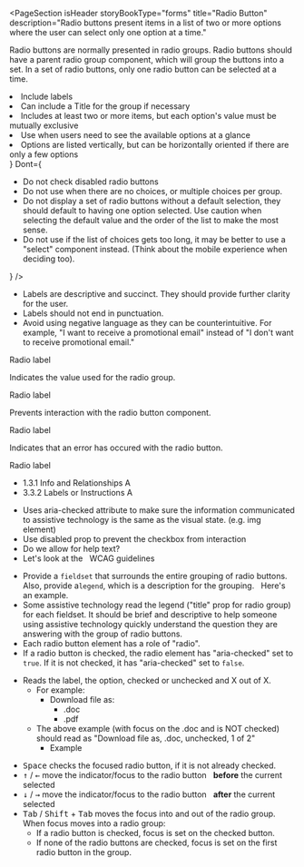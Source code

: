 
<PageSection
  isHeader
  storyBookType="forms"
  title="Radio Button"
  description="Radio buttons present items in a list of two or more options where the user can select only one
  option at a time."
></PageSection>

<PageSection title="Best practices">
  <p>
    Radio buttons are normally presented in radio groups. Radio buttons should have a parent radio
    group component, which will group the buttons into a set. In a set of radio buttons, only one
    radio button can be selected at a time.
  </p>
  <BestPractices
    Do={
      <ul>
        <li>Include labels</li>
        <li>Can include a Title for the group if necessary</li>
        <li>
          Includes at least two or more items, but each option's value must be mutually exclusive
        </li>
        <li>Use when users need to see the available options at a glance</li>
        <li>
          Options are listed vertically, but can be horizontally oriented if there are only a few
          options
        </li>
      </ul>
    }
    Dont={
      <ul>
        <li>Do not check disabled radio buttons</li>
        <li>Do not use when there are no choices, or multiple choices per group.</li>
        <li>
          Do not display a set of radio buttons without a default selection, they should default to
          having one option selected. Use caution when selecting the default value and the order of
          the list to make the most sense.
        </li>
        <li>
          Do not use if the list of choices gets too long, it may be better to use a "select"
          component instead. (Think about the mobile experience when deciding too).
        </li>
      </ul>
    }
  />
</PageSection>

<PageSection title="Content guidelines">
  <PageSection subSectionLevel={1} title="Labels">
    <ul>
      <li>
        Labels are descriptive and succinct. They should provide further clarity for the user.
      </li>
      <li>Labels should not end in punctuation.</li>
      <li>
        Avoid using negative language as they can be counterintuitive. For example, "I want to
        receive a promotional email" instead of "I don't want to receive promotional email."
      </li>
    </ul>
  </PageSection>
</PageSection>

<PageSection title="States">
  <PageSection subSectionLevel={1} title="Default">
    <Canvas>
      <PharosRadioButton>
        <span slot="label">Radio label</span>
      </PharosRadioButton>
    </Canvas>
  </PageSection>
  <PageSection subSectionLevel={1} title="Checked">
    <Canvas>
      <p>Indicates the value used for the radio group.</p>
      <PharosRadioButton checked>
        <span slot="label">Radio label</span>
      </PharosRadioButton>
    </Canvas>
  </PageSection>
  <PageSection subSectionLevel={1} title="Disabled">
    <p>Prevents interaction with the radio button component.</p>
    <Canvas>
      <PharosRadioButton disabled>
        <span slot="label">Radio label</span>
      </PharosRadioButton>
    </Canvas>
  </PageSection>
  <PageSection subSectionLevel={1} title="Error">
    <p>Indicates that an error has occured with the radio button.</p>
    <Canvas>
      <PharosRadioButton
        required
        invalidated
        message="This field is required, please make a selection"
      >
        <span slot="label">Radio label</span>
      </PharosRadioButton>
    </Canvas>
  </PageSection>
</PageSection>

<PageSection title="Accessibility">
  <PageSection subSectionLevel={1} title="Relevant WCAG guidelines">
    <ul>
      <li>
        <PharosLink href="https://www.w3.org/WAI/WCAG21/Understanding/info-and-relationships.html">
          1.3.1 Info and Relationships A
        </PharosLink>
      </li>
      <li>
        <PharosLink href="https://www.w3.org/WAI/WCAG21/Understanding/labels-or-instructions">
          3.3.2 Labels or Instructions A
        </PharosLink>
      </li>
    </ul>
  </PageSection>
  <PageSection subSectionLevel={1} title="Importance">
    <ul>
      <li>
        Uses aria-checked attribute to make sure the information communicated to assistive
        technology is the same as the visual state. (e.g. img element)
      </li>
      <li>Use disabled prop to prevent the checkbox from interaction</li>
      <li>Do we allow for help text? </li>
      <li>
        Let's look at the &nbsp;
        <PharosLink href="https://www.w3.org/TR/wai-aria-practices-1.1/#radiobutton">
          WCAG guidelines
        </PharosLink>
      </li>
    </ul>
  </PageSection>
  <PageSection subSectionLevel={1} title="Code expectations">
    <ul>
      <li>
        Provide a <code>fieldset</code> that surrounds the entire grouping of radio buttons. Also,
        provide a<code>legend</code>, which is a description for the grouping. &nbsp;
        <PharosLink href="https://www.w3.org/TR/wai-aria-practices-1.1/#naming_with_legends">
          Here's an example.
        </PharosLink>
      </li>
      <li>
        Some assistive technology read the legend ("title" prop for radio group) for each fieldset.
        It should be brief and descriptive to help someone using assistive technology quickly
        understand the question they are answering with the group of radio buttons.
      </li>
      <li>Each radio button element has a role of "radio".</li>
      <li>
        If a radio button is checked, the radio element has "aria-checked" set to <code>true</code>.
        If it is not checked, it has "aria-checked" set to <code>false</code>.
      </li>
    </ul>
  </PageSection>
  <PageSection subSectionLevel={1} title="Expected actions">
    <PageSection subSectionLevel={2} title="Screen reader">
      <ul>
        <li>
          Reads the label, the option, checked or unchecked and X out of X.
          <ul>
            <li>
              For example:
              <ul>
                <li>
                  Download file as:
                  <ul>
                    <li>.doc</li>
                    <li> .pdf </li>
                  </ul>
                </li>
              </ul>
            </li>
            <li>
              The above example (with focus on the .doc and is NOT checked) should read as "Download
              file as, .doc, unchecked, 1 of 2"
              <ul>
                <li>
                  <PharosLink href="https://www.youtube.com/watch?v=X__fAJDyBjo">
                    Example
                  </PharosLink>
                </li>
              </ul>
            </li>
          </ul>
        </li>
      </ul>
    </PageSection>
    <PageSection subSectionLevel={2} title="Keyboard">
      <ul>
        <li>
          <kbd>Space</kbd> checks the focused radio button, if it is not already checked.
        </li>
        <li>
          <kbd>↑</kbd> / <kbd>←</kbd> move the indicator/focus to the radio button &nbsp;
          <strong>before</strong> the current selected
        </li>
        <li>
          <kbd>↓</kbd> / <kbd>→</kbd> move the indicator/focus to the radio button &nbsp;
          <strong>after</strong> the current selected
        </li>
        <li>
          <kbd>Tab</kbd> / <kbd>Shift</kbd> + <kbd>Tab</kbd> moves the focus into and out of the
          radio group. When focus moves into a radio group:
          <ul>
            <li>If a radio button is checked, focus is set on the checked button.</li>
            <li>
              If none of the radio buttons are checked, focus is set on the first radio button in
              the group.
            </li>
          </ul>
        </li>
      </ul>
    </PageSection>
  </PageSection>
</PageSection>
